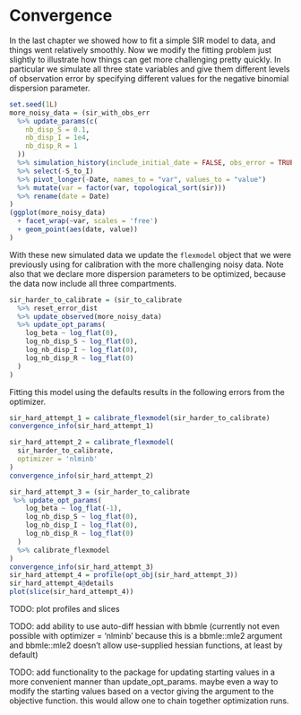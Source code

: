 # Convergence

In the last chapter we showed how to fit a simple SIR model to data, and things went relatively smoothly. Now we modify the fitting problem just slightly to illustrate how things can get more challenging pretty quickly. In particular we simulate all three state variables and give them different levels of observation error by specifying different values for the negative binomial dispersion parameter.

```r
set.seed(1L)
more_noisy_data = (sir_with_obs_err
  %>% update_params(c(
    nb_disp_S = 0.1,
    nb_disp_I = 1e4,
    nb_disp_R = 1
  ))
  %>% simulation_history(include_initial_date = FALSE, obs_error = TRUE)
  %>% select(-S_to_I)
  %>% pivot_longer(-Date, names_to = "var", values_to = "value")
  %>% mutate(var = factor(var, topological_sort(sir)))
  %>% rename(date = Date)
)
(ggplot(more_noisy_data)
  + facet_wrap(~var, scales = 'free')
  + geom_point(aes(date, value))
)
```

With these new simulated data we update the `flexmodel` object that we were previously using for calibration with the more challenging noisy data. Note also that we declare more dispersion parameters to be optimized, because the data now include all three compartments.

```r
sir_harder_to_calibrate = (sir_to_calibrate
  %>% reset_error_dist
  %>% update_observed(more_noisy_data)
  %>% update_opt_params(
    log_beta ~ log_flat(0),
    log_nb_disp_S ~ log_flat(0),
    log_nb_disp_I ~ log_flat(0),
    log_nb_disp_R ~ log_flat(0)
  )
)
```

Fitting this model using the defaults results in the following errors from the optimizer.

```r
sir_hard_attempt_1 = calibrate_flexmodel(sir_harder_to_calibrate)
convergence_info(sir_hard_attempt_1)
```

```r
sir_hard_attempt_2 = calibrate_flexmodel(
  sir_harder_to_calibrate,
  optimizer = 'nlminb'
)
convergence_info(sir_hard_attempt_2)
```

```r
sir_hard_attempt_3 = (sir_harder_to_calibrate
 %>% update_opt_params(
    log_beta ~ log_flat(-1),
    log_nb_disp_S ~ log_flat(0),
    log_nb_disp_I ~ log_flat(0),
    log_nb_disp_R ~ log_flat(0)
  )
  %>% calibrate_flexmodel
)
convergence_info(sir_hard_attempt_3)
sir_hard_attempt_4 = profile(opt_obj(sir_hard_attempt_3))
sir_hard_attempt_4@details
plot(slice(sir_hard_attempt_4))
```

TODO: plot profiles and slices

TODO: add ability to use auto-diff hessian with bbmle (currently not even possible with optimizer = 'nlminb' because this is a bbmle::mle2 argument and bbmle::mle2 doesn't allow use-supplied hessian functions, at least by default)

TODO: add functionality to the package for updating starting values in a more convenient manner than update_opt_params. maybe even a way to modify the starting values based on a vector giving the argument to the objective function. this would allow one to chain together optimization runs.
